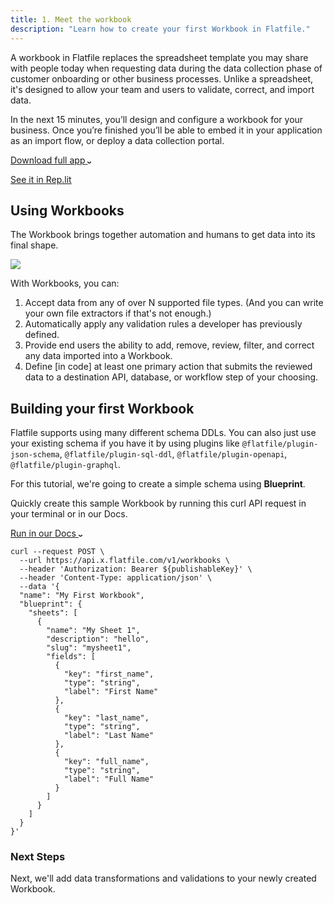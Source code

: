 ```yaml
---
title: 1. Meet the workbook
description: "Learn how to create your first Workbook in Flatfile."
---
```

A workbook in Flatfile replaces the spreadsheet template you may share 
with people today when requesting data during the data collection phase 
of customer onboarding or other business processes. Unlike a spreadsheet, 
it's designed to allow your team and users to validate, correct, and import data.


In the next 15 minutes, you’ll design and configure a workbook 
for your business. Once you’re finished you’ll be able to embed it in your application 
as an import flow, or deploy a data collection portal.



<a target="_blank" class="group px-4 py-1.5 relative inline-flex items-center rounded-full shadow-sm text-sm font-medium" 
href="#hello">
    <span class="absolute inset-0 bg-primary-dark rounded-full group-hover:opacity-[0.9]"></span>
    <span class="z-10 mr-2 text-white">Download full app</span>
    <svg width="6" height="3" class="h-2 overflow-visible -rotate-90 text-white" aria-hidden="true"><path d="M0 0L3 3L6 0" fill="none" stroke="currentColor" stroke-width="1.5" stroke-linecap="round"></path></svg>
</a>

<a target="_blank" href="https://stackblitz.com/edit/flatfile-typescript-sdk-pgxzgt?file=app.ts" class="font-medium hover:text-primary dark:hover:text-primary-light py-1.5 mx-4">See it in Rep.lit</a>


## Using Workbooks

The Workbook brings together automation and humans to get data into its final shape. 

<img src="../images/quickstart/workbook.png" caption="The Flatfile Workbook"/>

With Workbooks, you can:
1. Accept data from any of over N supported file types. (And you can write your own file extractors if that's not enough.)
2. Automatically apply any validation rules a developer has previously defined.
3. Provide end users the ability to add, remove, review, filter, and correct any data imported into a Workbook.
4. Define [in code] at least one primary action that submits the reviewed data to a destination API, database, or workflow step of your choosing.


## Building your first Workbook

Flatfile supports using many different schema DDLs. You can also just use your existing schema if you have it by using plugins like 
  `@flatfile/plugin-json-schema`, `@flatfile/plugin-sql-ddl`, `@flatfile/plugin-openapi`, `@flatfile/plugin-graphql`.
  
  For this tutorial, we're going to create a simple schema using <Tooltip tip="Learn more about Blueprint">**Blueprint**</Tooltip>.

<Info>
Quickly create this sample Workbook by running this curl API request in your terminal or in our Docs.

<a target="_blank" class="group px-4 py-1.5 relative inline-flex items-center rounded-full shadow-sm text-sm font-medium" 
href="https://flatfile.stoplight.io/docs/v10/branches/ashley-mulligan-sample-workbook/tjt005wdogklo-create-a-sample-workbook">
    <span class="absolute inset-0 bg-primary-dark rounded-full group-hover:opacity-[0.9]"></span>
    <span class="z-10 mr-2 text-white">Run in our Docs</span>
    <svg width="6" height="3" class="h-2 overflow-visible -rotate-90 text-white" aria-hidden="true"><path d="M0 0L3 3L6 0" fill="none" stroke="currentColor" stroke-width="1.5" stroke-linecap="round"></path></svg>
</a>
</Info>
```shell
curl --request POST \
  --url https://api.x.flatfile.com/v1/workbooks \
  --header 'Authorization: Bearer ${publishableKey}' \
  --header 'Content-Type: application/json' \
  --data '{
  "name": "My First Workbook",
  "blueprint": {
    "sheets": [
      {
        "name": "My Sheet 1",
        "description": "hello",
        "slug": "mysheet1",
        "fields": [
          {
            "key": "first_name",
            "type": "string",
            "label": "First Name"
          },
          {
            "key": "last_name",
            "type": "string",
            "label": "Last Name"
          },
          {
            "key": "full_name",
            "type": "string",
            "label": "Full Name"
          }
        ]
      }
    ]
  }
}'
```

### Next Steps
Next, we'll add data transformations and validations to your newly created Workbook. 

